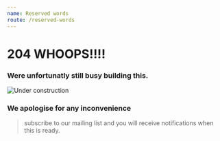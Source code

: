 ```yaml
---
name: Reserved words
route: /reserved-words
---
```



# 204 **WHOOPS!!!!**

###  Were unfortunatly still busy building this.

![Under construction](https://cdn-learnsql.c1i44.now.sh/pg-wip/_under_construction.png)

### We apologise for any inconvenience

> subscribe to our mailing list and you will receive notifications when this is ready.